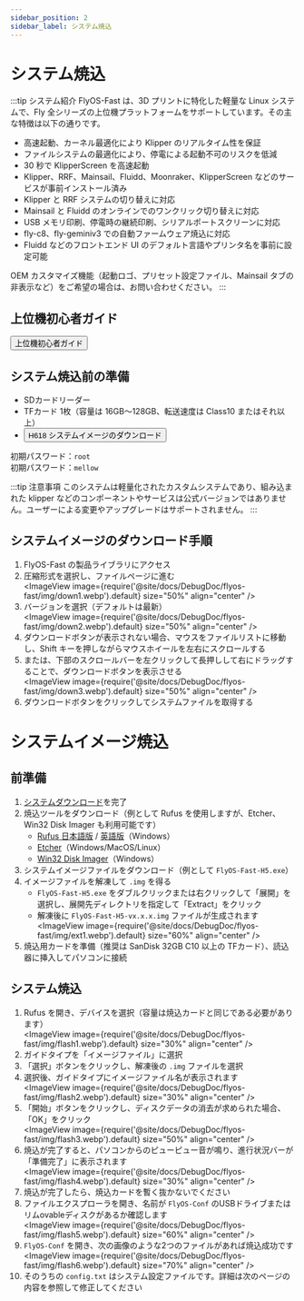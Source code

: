 ```yaml
---
sidebar_position: 2
sidebar_label: システム焼込
---
```



# システム焼込

:::tip システム紹介
FlyOS-Fast は、3D プリントに特化した軽量な Linux システムで、Fly 全シリーズの上位機プラットフォームをサポートしています。その主な特徴は以下の通りです。

- 高速起動、カーネル最適化により Klipper のリアルタイム性を保証
- ファイルシステムの最適化により、停電による起動不可のリスクを低減
- 30 秒で KlipperScreen を高速起動
- Klipper、RRF、Mainsail、Fluidd、Moonraker、KlipperScreen などのサービスが事前インストール済み
- Klipper と RRF システムの切り替えに対応
- Mainsail と Fluidd のオンラインでのワンクリック切り替えに対応
- USB メモリ印刷、停電時の継続印刷、シリアルポートスクリーンに対応
- fly-c8、fly-geminiv3 での自動ファームウェア焼込に対応
- Fluidd などのフロントエンド UI のデフォルト言語やプリンタ名を事前に設定可能

OEM カスタマイズ機能（起動ロゴ、プリセット設定ファイル、Mainsail タブの非表示など）をご希望の場合は、お問い合わせください。
:::

## 上位機初心者ガイド

<Button variant="contained" disableElevation component="a" rel="noopener" href="/docs/DebugDoc/baodian/host/">上位機初心者ガイド</Button>

## システム焼込前の準備

- SDカードリーダー
- TFカード 1枚（容量は 16GB～128GB、転送速度は Class10 またはそれ以上）
- <Button variant="contained" disableElevation component="a" rel="noopener" href="https://g-ofpa1390.coding.net/public-artifacts/3D-Printers/flyos-fast/packages">H618 システムイメージのダウンロード</Button>

初期パスワード：`root`  
初期パスワード：`mellow`

:::tip 注意事項
このシステムは軽量化されたカスタムシステムであり、組み込まれた klipper などのコンポーネントやサービスは公式バージョンではありません。ユーザーによる変更やアップグレードはサポートされません。
:::

## システムイメージのダウンロード手順

1. FlyOS-Fast の製品ライブラリにアクセス
2. 圧縮形式を選択し、ファイルページに進む  
    <ImageView image={require('@site/docs/DebugDoc/flyos-fast/img/down1.webp').default} size="50%" align="center" />
3. バージョンを選択（デフォルトは最新）  
    <ImageView image={require('@site/docs/DebugDoc/flyos-fast/img/down2.webp').default} size="50%" align="center" />
4. ダウンロードボタンが表示されない場合、マウスをファイルリストに移動し、Shift キーを押しながらマウスホイールを左右にスクロールする
5. または、下部のスクロールバーを左クリックして長押しして右にドラッグすることで、ダウンロードボタンを表示させる  
    <ImageView image={require('@site/docs/DebugDoc/flyos-fast/img/down3.webp').default} size="50%" align="center" />
6. ダウンロードボタンをクリックしてシステムファイルを取得する

# システムイメージ焼込

## 前準備

1. [システムダウンロード](https://g-ofpa1390.coding.net/public-artifacts/3D-Printers/flyos-fast/packages)を完了
2. 焼込ツールをダウンロード（例として Rufus を使用しますが、Etcher、Win32 Disk Imager も利用可能です）
    - [Rufus 日本語版](https://rufus.ie/zh/#download) / [英語版](https://rufus.ie/en/#download)（Windows）
    - [Etcher](https://etcher.balena.io/#download-etcher)（Windows/MacOS/Linux）
    - [Win32 Disk Imager](https://sourceforge.net/projects/win32diskimager/)（Windows）
3. システムイメージファイルをダウンロード（例として `FlyOS-Fast-H5.exe`）
4. イメージファイルを解凍して `.img` を得る
    - `FlyOS-Fast-H5.exe` をダブルクリックまたは右クリックして「展開」を選択し、展開先ディレクトリを指定して「Extract」をクリック
    - 解凍後に `FlyOS-Fast-H5-vx.x.x.img` ファイルが生成されます  
      <ImageView image={require('@site/docs/DebugDoc/flyos-fast/img/ext1.webp').default} size="60%" align="center" />
5. 焼込用カードを準備（推奨は SanDisk 32GB C10 以上の TFカード）、読込器に挿入してパソコンに接続

## システム焼込

1. Rufus を開き、デバイスを選択（容量は焼込カードと同じである必要があります）  
    <ImageView image={require('@site/docs/DebugDoc/flyos-fast/img/flash1.webp').default} size="30%" align="center" />
2. ガイドタイプを「イメージファイル」に選択
3. 「選択」ボタンをクリックし、解凍後の `.img` ファイルを選択
4. 選択後、ガイドタイプにイメージファイル名が表示されます  
    <ImageView image={require('@site/docs/DebugDoc/flyos-fast/img/flash2.webp').default} size="30%" align="center" />
5. 「開始」ボタンをクリックし、ディスクデータの消去が求められた場合、「OK」をクリック  
    <ImageView image={require('@site/docs/DebugDoc/flyos-fast/img/flash3.webp').default} size="50%" align="center" />
6. 焼込が完了すると、パソコンからのピューピュー音が鳴り、進行状況バーが「準備完了」に表示されます  
    <ImageView image={require('@site/docs/DebugDoc/flyos-fast/img/flash4.webp').default} size="30%" align="center" />
7. 焼込が完了したら、焼込カードを暫く抜かないでください
8. ファイルエクスプローラを開き、名前が `FlyOS-Conf` のUSBドライブまたはリムovableディスクがあるか確認します  
    <ImageView image={require('@site/docs/DebugDoc/flyos-fast/img/flash5.webp').default} size="60%" align="center" />
9. `FlyOS-Conf` を開き、次の画像のような2つのファイルがあれば焼込成功です  
    <ImageView image={require('@site/docs/DebugDoc/flyos-fast/img/flash6.webp').default} size="70%" align="center" />
10. そのうちの `config.txt` はシステム設定ファイルです。詳細は次のページの内容を参照して修正してください
